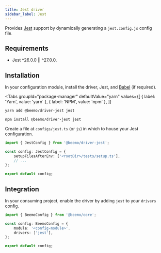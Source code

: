 ```yaml
---
title: Jest driver
sidebar_label: Jest
---
```



Provides [Jest](https://github.com/facebook/jest) support by dynamically generating a
`jest.config.js` config file.

## Requirements

- Jest ^26.0.0 || ^27.0.0.

## Installation

In your configuration module, install the driver, Jest, and [Babel](./babel.mdx) (if required).

<Tabs
  groupId="package-manager"
  defaultValue="yarn"
  values={[
    { label: 'Yarn', value: 'yarn' },
    { label: 'NPM', value: 'npm' },
  ]}
>
  <TabItem value="yarn">

```bash
yarn add @beemo/driver-jest jest
```

  </TabItem>
  <TabItem value="npm">

```bash
npm install @beemo/driver-jest jest
```

  </TabItem>
</Tabs>

Create a file at `configs/jest.ts` (or `js`) in which to house your Jest configuration.

```ts title="configs/jest.ts"
import { JestConfig } from '@beemo/driver-jest';

const config: JestConfig = {
	setupFilesAfterEnv: ['<rootDir>/tests/setup.ts'],
	// ...
};

export default config;
```

## Integration

In your consuming project, enable the driver by adding `jest` to your `drivers` config.

```ts title=".config/beemo.ts"
import { BeemoConfig } from '@beemo/core';

const config: BeemoConfig = {
	module: '<config-module>',
	drivers: ['jest'],
};

export default config;
```
